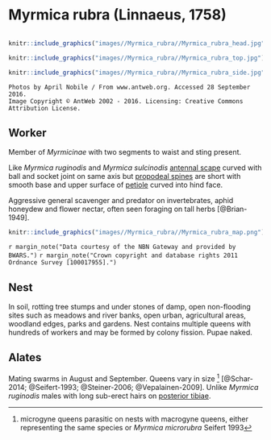 # **Myrmica rubra** (Linnaeus, 1758)

```marginfigure
```

```r
knitr::include_graphics("images//Myrmica_rubra//Myrmica_rubra_head.jpg")
```

```r
knitr::include_graphics("images//Myrmica_rubra//Myrmica_rubra_top.jpg")
```

```r
knitr::include_graphics("images//Myrmica_rubra//Myrmica_rubra_side.jpg")
```

```block
Photos by April Nobile / From www.antweb.org. Accessed 28 September 2016.
Image Copyright © AntWeb 2002 - 2016. Licensing: Creative Commons Attribution License.
```


## Worker
Member of *Myrmicinae* with two segments to waist and sting present.

Like *Myrmica ruginodis* and *Myrmica sulcinodis* [antennal scape](#glossary) curved with ball and socket joint on same axis but [propodeal spines](#glossary) are short with smooth base and upper surface of [petiole](#glossary) curved into hind face.

Aggressive general scavenger and predator on invertebrates, aphid honeydew and flower nectar, often seen foraging on tall herbs [@Brian-1949].

```r
knitr::include_graphics("images//Myrmica_rubra//Myrmica_rubra_map.png")
```
`r margin_note("Data courtesy of the NBN Gateway and provided by BWARS.")`
`r margin_note("Crown copyright and database rights 2011 Ordnance Survey [100017955].")`

## Nest
In soil, rotting tree stumps and under stones of damp, open non-flooding sites such as meadows and river banks, open urban, agricultural areas, woodland edges, parks and gardens. Nest contains multiple queens with hundreds of workers and may be formed by colony fission. Pupae naked.

## Alates
Mating swarms in August and September. Queens vary in size ^[microgyne queens parasitic on nests with macrogyne queens, either representing the same species or *Myrmica microrubra* Seifert 1993] [@Schar-2014; @Seifert-1993; @Steiner-2006; @Vepalainen-2009]. Unlike *Myrmica ruginodis* males with long sub-erect hairs on [posterior tibiae](#glossary).

\pagebreak